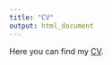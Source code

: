 ```yaml
---
title: "CV"
output: html_document
---
```



Here you can find my [CV](https://drive.google.com/file/d/1beWvsLKafFYbcgmx0OwujR2GniBzl8a-/view?usp=drive_link).


